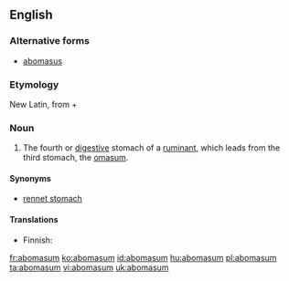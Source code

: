 ==English==

===Alternative forms===
* [[abomasus]]

===Etymology===
New Latin, from {{etyl|la}} {{term|ab|lang=la}} + {{term|omasum|omāsum|lang=la}}

===Noun===
{{en-noun|pl=abomasa|pl2=abomasums}}

# {{anatomy}} The fourth or [[digestive]] stomach of a [[ruminant]], which leads from the third stomach, the [[omasum]].

====Synonyms====
* [[rennet stomach]]

====Translations====
{{trans-top|fourth or digestive stomach of a ruminant}}
* Finnish: {{t-|fi|juoksutusmaha}}
{{trans-mid}}
{{trans-bottom}}

[[fr:abomasum]]
[[ko:abomasum]]
[[id:abomasum]]
[[hu:abomasum]]
[[pl:abomasum]]
[[ta:abomasum]]
[[vi:abomasum]]
[[uk:abomasum]]